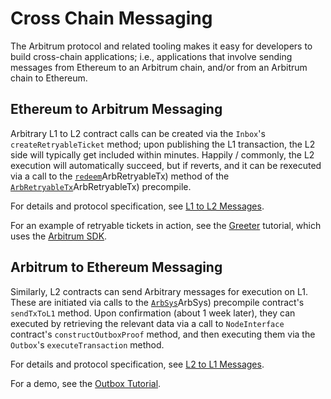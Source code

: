 # Cross Chain Messaging

The Arbitrum protocol and related tooling makes it easy for developers to build cross-chain applications; i.e., applications that involve sending messages from Ethereum to an Arbitrum chain, and/or from an Arbitrum chain to Ethereum.

## Ethereum to Arbitrum Messaging

Arbitrary L1 to L2 contract calls can be created via the `Inbox`'s `createRetryableTicket` method; upon publishing the L1 transaction, the L2 side will typically get included within minutes. Happily / commonly, the L2 execution will automatically succeed, but if reverts, and it can be rexecuted via a call to the [`redeem`](../arbos/precompiles.mdx#)ArbRetryableTx) method of the [`ArbRetryableTx`](../arbos/precompiles.mdx#)ArbRetryableTx) precompile.

For details and protocol specification, see [L1 to L2 Messages](../arbos/l1-to-l2-messaging.mdx).

For an example of retryable tickets in action, see the [Greeter](https://github.com/OffchainLabs/arbitrum-tutorials/tree/master/packages/greeter) tutorial, which uses the [Arbitrum SDK](./sdk).

## Arbitrum to Ethereum Messaging

Similarly, L2 contracts can send Arbitrary messages for execution on L1. These are initiated via calls to the [`ArbSys`](../arbos/precompiles.mdx#)ArbSys) precompile contract's `sendTxToL1` method. Upon confirmation (about 1 week later), they can executed by retrieving the relevant data via a call to `NodeInterface` contract's `constructOutboxProof` method, and then executing them via the `Outbox`'s `executeTransaction` method.

For details and protocol specification, see [L2 to L1 Messages](../arbos/l2-to-l1-messaging.mdx).

For a demo, see the [Outbox Tutorial](https://github.com/OffchainLabs/arbitrum-tutorials/tree/master/packages/outbox-execute).
